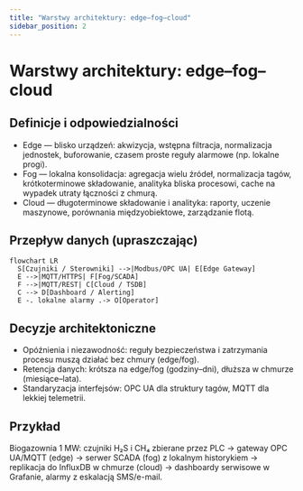 ```yaml
---
title: "Warstwy architektury: edge–fog–cloud"
sidebar_position: 2
---
```


# Warstwy architektury: edge–fog–cloud

## Definicje i odpowiedzialności

- Edge — blisko urządzeń: akwizycja, wstępna filtracja, normalizacja jednostek, buforowanie, czasem proste reguły alarmowe (np. lokalne progi).
- Fog — lokalna konsolidacja: agregacja wielu źródeł, normalizacja tagów, krótkoterminowe składowanie, analityka bliska procesowi, cache na wypadek utraty łączności z chmurą.
- Cloud — długoterminowe składowanie i analityka: raporty, uczenie maszynowe, porównania międzyobiektowe, zarządzanie flotą.

## Przepływ danych (upraszczając)

```mermaid
flowchart LR
  S[Czujniki / Sterowniki] -->|Modbus/OPC UA| E[Edge Gateway]
  E -->|MQTT/HTTPS| F[Fog/SCADA]
  F -->|MQTT/REST| C[Cloud / TSDB]
  C --> D[Dashboard / Alerting]
  E -. lokalne alarmy .-> O[Operator]
```

## Decyzje architektoniczne

- Opóźnienia i niezawodność: reguły bezpieczeństwa i zatrzymania procesu muszą działać bez chmury (edge/fog).
- Retencja danych: krótsza na edge/fog (godziny–dni), dłuższa w chmurze (miesiące–lata).
- Standaryzacja interfejsów: OPC UA dla struktury tagów, MQTT dla lekkiej telemetrii.

## Przykład

Biogazownia 1 MW: czujniki H₂S i CH₄ zbierane przez PLC → gateway OPC UA/MQTT (edge) → serwer SCADA (fog) z lokalnym historykiem → replikacja do InfluxDB w chmurze (cloud) → dashboardy serwisowe w Grafanie, alarmy z eskalacją SMS/e-mail.


